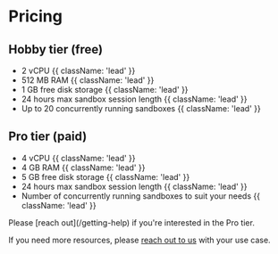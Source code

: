 
# Pricing

## Hobby tier (free)
- 2 vCPU {{ className: 'lead' }}
- 512 MB RAM {{ className: 'lead' }}
- 1 GB free disk storage {{ className: 'lead' }}
- 24 hours max sandbox session length {{ className: 'lead' }}
- Up to 20 concurrently running sandboxes {{ className: 'lead' }}

## Pro tier (paid)

<Promo/>

- 4 vCPU {{ className: 'lead' }}
- 4 GB RAM {{ className: 'lead' }}
- 5 GB free disk storage {{ className: 'lead' }}
- 24 hours max sandbox session length {{ className: 'lead' }}
- Number of concurrently running sandboxes to suit your needs {{ className: 'lead' }}
<Note>
Please [reach out](/getting-help) if you're interested in the Pro tier.
</Note>

If you need more resources, please [reach out to us](/getting-help) with your use case.